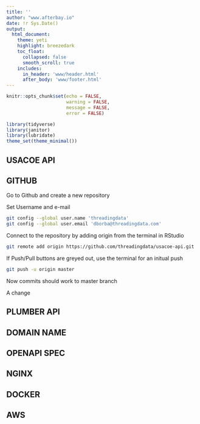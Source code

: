 ```yaml
---
title: ''
author: "www.afterbay.io"
date: !r Sys.Date()
output:
  html_document:
    theme: yeti
    highlight: breezedark
    toc_float:
      collapsed: false
      smooth_scroll: true
    includes:
      in_header: 'www/header.html'
      after_body: 'www/footer.html'
---
```


```r
knitr::opts_chunk$set(echo = FALSE, 
                      warning = FALSE, 
                      message = FALSE,
                      error = FALSE)

library(tidyverse)
library(janitor)
library(lubridate)
theme_set(theme_minimal())
```

## USACOE API

## GITHUB

Go to Github and create a new repository

Set Username and e-mail

```bash
git config --global user.name 'threadingdata'
git config --global user.email 'dborba@threadingdata.com'
```

Connect to the repository by adding origin from the terminal in RStudio

```bash
git remote add origin https://github.com/threadingdata/usacoe-api.git
```

If Push/Pull buttons are greyed out, use the terminal for an initual push

```bash
git push -u origin master
```

Now commits should work to master branch

A change

## PLUMBER API

## DOMAIN NAME

## OPENAPI SPEC

## NGINX 

## DOCKER

## AWS




